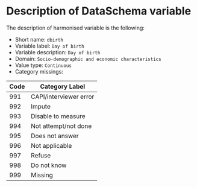 # Description of DataSchema variable

The description of harmonised variable is the following:

* Short name: `dbirth`
* Variable label: `Day of birth`
* Variable description: `Day of birth`
* Domain: `Socio-demographic and economic characteristics`
* Value type: `Continuous`
* Category missings: 

**Code** | **Category Label**
----| ------------------
991 | CAPI/interviewer error
992 | Impute
993 | Disable to measure
994 | Not attempt/not done
995 | Does not answer
996 | Not applicable
997 | Refuse
998 | Do not know
999 | Missing